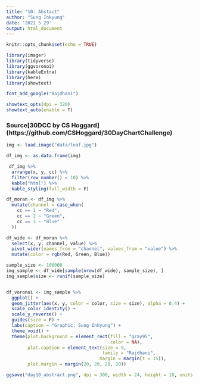 ```yaml
---
title: "10. Abstact"
author: "Sung Inkyung"
date: '2021 5 29'
output: html_document
---
```


```r
knitr::opts_chunk$set(echo = TRUE)
```

```r
library(imager)
library(tidyverse)
library(ggvoronoi)
library(kableExtra)
library(here)
library(showtext)

font_add_google("Rajdhani")

showtext_opts(dpi = 320)
showtext_auto(enable = T)
```

### Source[30DCC by CS Hoggard] (https://github.com/CSHoggard/30DayChartChallenge)
```r
img <- load.image("data/leaf.jpg")

df_img <- as.data.frame(img)
```


```r
 df_img %>% 
  arrange(x, y, cc) %>% 
  filter(row_number() < 10) %>% 
  kable("html") %>% 
  kable_styling(full_width = F)

df_moran <- df_img %>% 
  mutate(channel = case_when(
    cc == 1 ~ "Red",
    cc == 2 ~ "Green",
    cc == 3 ~ "Blue"
  ))

df_wide <- df_moran %>% 
  select(x, y, channel, value) %>% 
  pivot_wider(names_from = "channel", values_from = "value") %>% 
  mutate(color = rgb(Red, Green, Blue))

sample_size <- 100000
img_sample <- df_wide[sample(nrow(df_wide), sample_size), ]
img_sample$size <- runif(sample_size)


df_voronoi <- img_sample %>% 
  ggplot() +
  geom_jitter(aes(x, y, color = color, size = size), alpha = 0.4) +
  scale_color_identity() +
  scale_y_reverse() +
  guides(size = F) +
  labs(caption = "Graphic: Sung Inkyung") +
  theme_void() +
  theme(plot.background = element_rect(fill = "gray95",
                                       color = NA),
        plot.caption = element_text(size = 9,
                                    family = "Rajdhani",
                                   margin = margin(t = 15)),
        plot.margin = margin(20, 20, 20, 20))

ggsave("day10_abstract.png", dpi = 300, width = 24, height = 18, units = "cm")
```

